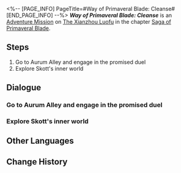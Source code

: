 <%-- [PAGE_INFO]
PageTitle=#Way of Primaveral Blade: Cleanse#
[END_PAGE_INFO] --%>
{{Stub|Dialogue.}}
{{Mission Infobox
|id            = 8024116
|title         = 
|image         = <!--Mission Way of Primaveral Blade Cleanse.png-->
|type          = Adventure
|event_name    = 
|chapter       = Saga of Primaveral Blade
|requirements  = {{subst:void|<!--Unknown: {"Type":"Manual"}-->}}
|summary       = <!--official mission summary from Fate's Atlas-->
|characters    = Trailblazer
|startLocation = [[The Xianzhou Luofu]] - [[Aurum Alley]]
|world         = The Xianzhou Luofu
|area          = Aurum Alley
|prev          = 
|next          = 
|rewards       = Stellar Jade*10; Refined Aether*2; Credit*20,000
}}
'''''Way of Primaveral Blade: Cleanse''''' is an [[Adventure Mission]] on [[The Xianzhou Luofu]] in the chapter [[Saga of Primaveral Blade]].

==Steps==
# Go to Aurum Alley and engage in the promised duel
# Explore Skott's inner world

<!--
==Gameplay Notes==

--><!--
==Trial Character==

-->
==Dialogue==
{{Stub Dialogue}}
===Go to Aurum Alley and engage in the promised duel{{subst:void|<!--802411601-->}}===
{{Mission Description|type=adventure|location=Aurum Alley|Great minds think alike. A duel victory is no longer March 7th's and your goal after all the swordplay training and adventure in the last fifteen days.<br />Mr. Tail claims he can make Skott turn over a new leaf. We shall see about that...}}
{{Dialogue Start}}
:{{tx}}
{{Dialogue End}}

===Explore Skott's inner world{{subst:void|<!--802411606-->}}===
{{Mission Description|type=adventure|location=Skott's Inner World|update|Tail found his way into Skott's inner world through a threatening letter. The desires of the wicked are manifested as palaces, with their twisted desires hidden within.<br />Continue onward and find Skott's most twisted desire.}}
{{Dialogue Start}}
:{{tx}}
{{Mission Description|type=adventure|location=Skott's Inner World|update|Tail found his way into Skott's inner world through a threatening letter. The desires of the wicked are manifested as palaces, with their twisted desires hidden within.<br />Tail is closing in on it. Skott's most twisted desire is located just ahead.}}
{{Dialogue End}}

==Other Languages==
{{Other Languages
|en   = Way of Primaveral Blade: Cleanse
|zhs  = 初花剑客行•祓除
|zht  = 初花劍客行•祓除
|ja   = 花咲く剣客行・祓除
|ko   = 초화검객행•불제
|es   = El florecer de una espadachina: Purificación
|fr   = Voie de la première lame&nbsp;: Purification
|ru   = Путь становления мастера: Очищение
|th   = วิถีนักดาบบุปผาแรกแย้ม: กวาดล้าง
|vi   = Sơ Hoa Kiếm Khách Hành - Thanh Tẩy
|de   = Reise der erblühenden Klinge: Reinigung
|id   = Bunga Pertama Jalan Pedang: Pemurnian
|pt   = Caminho da Lâmina Primaveril: Limpeza
}}

==Change History==
{{Change History|2.4}}
